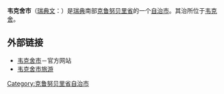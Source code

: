 {{coord|56|53|N|14|48|E|region:SE_type:adm2nd|display=title}}
{{Infobox Kommun|
fullname=Växjö kommun|
coatofarms=[[File:Växjö_vapen.svg|100px]]|
county=[[克鲁努贝里省|克鲁努贝里省]]|
province=[[斯莫兰|斯莫兰]]|
capital=[[韦克舍|韦克舍]]|
map=[[File:Växjö_Municipality_in_Kronoberg_County.png|200px]]|
arearank=第53名|
area=1,924.81|
arealand=1,673.38|
populationrank=第22名|
population=79,301 (Oct-07)|
densityrank=第95名|
populationdensity=46.9|
website=http://www.vaxjo.se/|
footnotes=面积与人口统计数据来自[[瑞典统计局|瑞典统计局]]，截至2006年12月31日}}

'''韦克舍市'''（[[瑞典文|瑞典文]]：{{lang|sv|''Växjö kommun''}}）是[[瑞典|瑞典]]南部[[克鲁努贝里省|克鲁努贝里省]]的一个[[瑞典自治市|自治市]]。其治所位于[[韦克舍|韦克舍]]。

== 外部链接 ==
* [http://www.vaxjo.se/ 韦克舍市]－官方网站
* [https://web.archive.org/web/20070211233227/http://www.turism.vaxjo.se/ 韦克舍市旅游]

{{Kronoberg County}}

{{DEFAULTSORT:Vaxjo Municipality}}

[[Category:克鲁努贝里省自治市|Category:克鲁努贝里省自治市]]